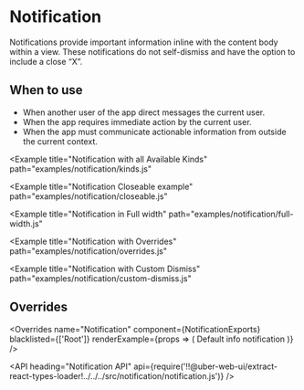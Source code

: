 <!--
Copyright (c) 2018 Uber Technologies, Inc.

This source code is licensed under the MIT license found in the
LICENSE file in the root directory of this source tree.
-->





# Notification

Notifications provide important information inline with the content body within a view. These
notifications do not self-dismiss and have the option to include a close “X”.

## When to use

- When another user of the app direct messages the current user.
- When the app requires immediate action by the current user.
- When the app must communicate actionable information from outside the current context.

<Example title="Notification Basic Usage" path="examples/notification/basic.js">
  <Basic />
</Example>

<Example
  title="Notification with all Available Kinds"
  path="examples/notification/kinds.js"
>
  <Kinds />
</Example>

<Example
  title="Notification Closeable example"
  path="examples/notification/closeable.js"
>
  <Closeable />
</Example>

<Example
  title="Notification in Full width"
  path="examples/notification/full-width.js"
>
  <FullWidth />
</Example>

<Example
  title="Notification with Overrides"
  path="examples/notification/overrides.js"
>
  <Customization />
</Example>

<Example
  title="Notification with Custom Dismiss"
  path="examples/notification/custom-dismiss.js"
>
  <CustomDismiss />
</Example>

## Overrides

<Overrides
  name="Notification"
  component={NotificationExports}
  blacklisted={['Root']}
  renderExample={props => (
    <Notification overrides={props.overrides} closeable>
      Default info notification
    </Notification>
  )}
/>

<API
  heading="Notification API"
  api={require('!!@uber-web-ui/extract-react-types-loader!../../../src/notification/notification.js')}
/>
